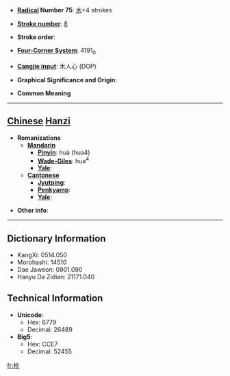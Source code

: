 * '''[[Wiktionary:Chinese radical index| Radical]] Number 75''': [[Wiktionary:Chinese radical index 木|木]]+4 strokes

* '''[[Wiktionary:Chinese total strokes index|Stroke number]]''': [[Wiktionary:Chinese total strokes index 8|8]]

* '''Stroke order''': 

* '''[[Wiktionary:Chinese four corner index|Four-Corner System]]''': 4191<sub>0</sub>

* '''[[Wiktionary:Chinese Cangjie index|Cangjie input]]''': 木人心 (DOP)

* '''Graphical Significance and Origin''': 

* '''Common Meaning'''

----

== [[Chinese]] [[Hanzi]] ==

* '''Romanizations'''
** '''[[Mandarin]]'''
*** '''[[Pinyin]]''': huà (hua4)
*** '''[[Wade-Giles]]''': hua<sup>4</sup>
*** '''[[Yale]]''': 
** '''[[Cantonese]]'''
*** '''[[Jyutping]]''':
*** '''[[Penkyamp]]''': 
*** '''[[Yale]]''': 

* '''Other info''': 

----

== Dictionary Information ==

* KangXi: 0514.050
* Morohashi: 14510
* Dae Jaweon: 0901.090
* Hanyu Da Zidian: 21171.040

== Technical Information ==

* '''Unicode''':
** Hex: 6779
** Decimal: 26489
* '''Big5''':
** Hex: CCE7
** Decimal: 52455

[[fr:杹]]